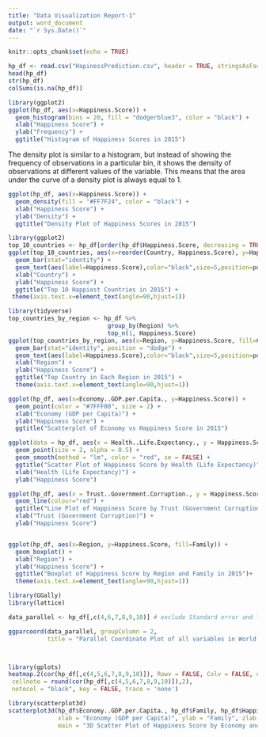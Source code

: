 ---
title: "Data Visualization Report-1"
output: word_document
date: "`r Sys.Date()`"
---

```{r setup, include=FALSE}
knitr::opts_chunk$set(echo = TRUE)
```

```{r}
hp_df <- read.csv("HapinessPrediction.csv", header = TRUE, stringsAsFactors = FALSE)
head(hp_df)
str(hp_df)
colSums(is.na(hp_df))
```

```{r}
library(ggplot2)
ggplot(hp_df, aes(x=Happiness.Score)) +
  geom_histogram(bins = 20, fill = "dodgerblue3", color = "black") +
  xlab("Happiness Score") +
  ylab("Frequency") +
  ggtitle("Histogram of Happiness Scores in 2015")
```

The density plot is similar to a histogram, but instead of showing the frequency of observations in a particular bin, it shows the density of observations at different values of the variable. This means that the area under the curve of a density plot is always equal to 1.

```{r}
ggplot(hp_df, aes(x=Happiness.Score)) +
  geom_density(fill = "#FF7F24", color = "black") +
  xlab("Happiness Score") +
  ylab("Density") +
  ggtitle("Density Plot of Happiness Scores in 2015")
```


```{r}
library(ggplot2)
top_10_countries <- hp_df[order(hp_df$Happiness.Score, decreasing = TRUE),][1:10,]
ggplot(top_10_countries, aes(x=reorder(Country, Happiness.Score), y=Happiness.Score,fill=Country)) +
  geom_bar(stat="identity") +
  geom_text(aes(label=Happiness.Score),color="black",size=5,position=position_stack(vjust=0.5))+
  xlab("Country") +
  ylab("Happiness Score") +
  ggtitle("Top 10 Happiest Countries in 2015") +
 theme(axis.text.x=element_text(angle=90,hjust=1))
```

```{r}
library(tidyverse)
top_countries_by_region <- hp_df %>% 
                            group_by(Region) %>% 
                            top_n(1, Happiness.Score)
ggplot(top_countries_by_region, aes(x=Region, y=Happiness.Score, fill=Country)) +
  geom_bar(stat="identity", position = "dodge") +
  geom_text(aes(label=Happiness.Score),color="black",size=5,position=position_stack(vjust=0.5))+
  xlab("Region") +
  ylab("Happiness Score") +
  ggtitle("Top Country in Each Region in 2015") +
  theme(axis.text.x=element_text(angle=90,hjust=1))
```

```{r}
ggplot(hp_df, aes(x=Economy..GDP.per.Capita., y=Happiness.Score)) +
  geom_point(color = "#7FFF00", size = 2) +
  xlab("Economy (GDP per Capita)") +
  ylab("Happiness Score") +
  ggtitle("Scatterplot of Economy vs Happiness Score in 2015")
```
```{r warning=FALSE}
ggplot(data = hp_df, aes(x = Health..Life.Expectancy., y = Happiness.Score)) +
  geom_point(size = 2, alpha = 0.5) +
  geom_smooth(method = "lm", color = "red", se = FALSE) +
  ggtitle("Scatter Plot of Happiness Score by Health (Life Expectancy)") +
  xlab("Health (Life Expectancy)") +
  ylab("Happiness Score")

```


```{r}
ggplot(hp_df, aes(x = Trust..Government.Corruption., y = Happiness.Score, group =1)) +
  geom_line(colour="red") +
  ggtitle("Line Plot of Happiness Score by Trust (Government Corruption)") +
  xlab("Trust (Government Corruption)") +
  ylab("Happiness Score")



```


```{r warning=FALSE}
ggplot(hp_df, aes(x=Region, y=Happiness.Score, fill=Family)) +
  geom_boxplot() +
  xlab("Region") +
  ylab("Happiness Score") +
  ggtitle("Boxplot of Happiness Score by Region and Family in 2015")+
  theme(axis.text.x=element_text(angle=90,hjust=1))
```

```{r}
library(GGally)
library(lattice)

data_parallel <- hp_df[,c(4,6,7,8,9,10)] # exclude Standard error and last column

ggparcoord(data_parallel, groupColumn = 2,
           title = "Parallel Coordinate Plot of all variables in World Happiness Report",)




```

```{r}
library(gplots)
heatmap.2(cor(hp_df[,c(4,5,6,7,8,9,10)]), Rowv = FALSE, Colv = FALSE, dendrogram = "none", 
 cellnote = round(cor(hp_df[,c(4,5,6,7,8,9,10)]),2), 
 notecol = "black", key = FALSE, trace = 'none')
```


```{r}
library(scatterplot3d)
scatterplot3d(hp_df$Economy..GDP.per.Capita., hp_df$Family, hp_df$Happiness.Score,
              xlab = "Economy (GDP per Capita)", ylab = "Family", zlab = "Happiness Score",
              main = "3D Scatter Plot of Happiness Score by Economy and Family")

```

